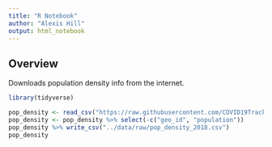 ```yaml
---
title: "R Notebook"
author: "Alexis Hill"
output: html_notebook
---
```


## Overview

Downloads population density info from the internet.

```r
library(tidyverse)
```

```r
pop_density <- read_csv("https://raw.githubusercontent.com/COVID19Tracking/associated-data/master/us_census_data/us_census_2018_population_estimates_counties.csv")
pop_density <- pop_density %>% select(-c("geo_id", "population"))
pop_density %>% write_csv("../data/raw/pop_density_2018.csv")
pop_density
```